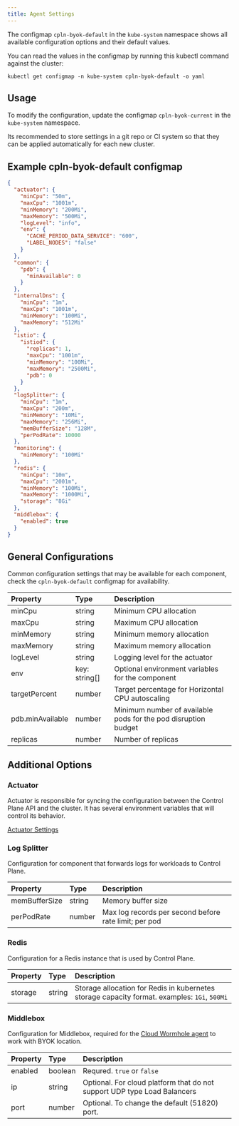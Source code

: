 ```yaml
---
title: Agent Settings
---
```


The configmap `cpln-byok-default` in the `kube-system` namespace shows all available configuration options and their default values.

You can read the values in the configmap by running this kubectl command against the cluster:

`kubectl get configmap -n kube-system cpln-byok-default -o yaml`

## Usage

To modify the configuration, update the configmap `cpln-byok-current` in the `kube-system` namespace.

Its recommended to store settings in a git repo or CI system so that they can be applied automatically for each new cluster.


## Example cpln-byok-default configmap

```json
{
  "actuator": {
    "minCpu": "50m",
    "maxCpu": "1001m",
    "minMemory": "200Mi",
    "maxMemory": "500Mi",
    "logLevel": "info",
    "env": {
      "CACHE_PERIOD_DATA_SERVICE": "600",
      "LABEL_NODES": "false"
    }
  },
  "common": {
    "pdb": {
      "minAvailable": 0
    }
  },
  "internalDns": {
    "minCpu": "1m",
    "maxCpu": "1001m",
    "minMemory": "100Mi",
    "maxMemory": "512Mi"
  },
  "istio": {
    "istiod": {
      "replicas": 1,
      "maxCpu": "1001m",
      "minMemory": "100Mi",
      "maxMemory": "2500Mi",
      "pdb": 0
    }
  },
  "logSplitter": {
    "minCpu": "1m",
    "maxCpu": "200m",
    "minMemory": "10Mi",
    "maxMemory": "256Mi",
    "memBufferSize": "128M",
    "perPodRate": 10000
  },
  "monitoring": {
    "minMemory": "100Mi"
  },
  "redis": {
    "minCpu": "10m",
    "maxCpu": "2001m",
    "minMemory": "100Mi",
    "maxMemory": "1000Mi",
    "storage": "8Gi"
  },
  "middlebox": {
    "enabled": true
  }
}
```

## General Configurations

Common configuration settings that may be available for each component, check the `cpln-byok-default` configmap for availability.

| Property         | Type          | Description                                                    |
| :--------------- | :------------ | :------------------------------------------------------------- |
| minCpu           | string        | Minimum CPU allocation                                         |
| maxCpu           | string        | Maximum CPU allocation                                         |
| minMemory        | string        | Minimum memory allocation                                      |
| maxMemory        | string        | Maximum memory allocation                                      |
| logLevel         | string        | Logging level for the actuator                                 |
| env              | key: string[] | Optional environment variables for the component               |
| targetPercent    | number        | Target percentage for Horizontal CPU autoscaling               |
| pdb.minAvailable | number        | Minimum number of available pods for the pod disruption budget |
| replicas         | number        | Number of replicas                                             |

## Additional Options

### Actuator

Actuator is responsible for syncing the configuration between the Control Plane API and the cluster.
 It has several environment variables that will control its behavior.

[Actuator Settings](/byok/settings/actuator)

### Log Splitter

Configuration for component that forwards logs for workloads to Control Plane.

| Property      | Type                | Description                                           |
| :------------ | :------------------ | :---------------------------------------------------- |
| memBufferSize | string              | Memory buffer size                                    |
| perPodRate    | number              | Max log records per second before rate limit; per pod |

### Redis

Configuration for a Redis instance that is used by Control Plane.

| Property   | Type   | Description                                                                                  |
| :--------- | :----- | :------------------------------------------------------------------------------------------- |
| storage    | string | Storage allocation for Redis in kubernetes storage capacity format. examples: `1Gi`, `500Mi` |

### Middlebox

Configuration for Middlebox, required for the [Cloud Wormhole agent](/reference/agent) to work with BYOK location.

| Property   | Type   | Description                                                                                  |
| :--------- | :----- | :------------------------------------------------------------------------------------------- |
| enabled    | boolean| Requred. `true` or `false`                                                                   | 
| ip         | string | Optional. For cloud platform that do not support UDP type Load Balancers                     |
| port       | number | Optional. To change the default (51820) port.                                                |

